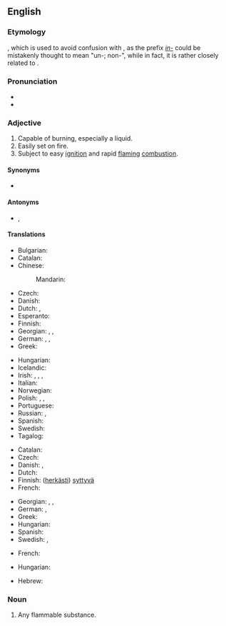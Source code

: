 ==English==

===Etymology===
{{back-form|en|inflammable}}, which is used to avoid confusion with {{m|en|non-flammable}}, as the prefix ''[[in-#Etymology 2|in-]]'' could be mistakenly thought to mean "un-; non-", while in fact, it is rather closely related to {{m|en|en-}}.

===Pronunciation===
* {{IPA|en|/ˈflæməbəl/}}
* {{audio|en|LL-Q1860 (eng)-Vealhurl-flammable.wav|Audio (RP)}}

===Adjective===
{{en-adj}}

# Capable of burning, especially a liquid.
# Easily set on fire.
# Subject to easy [[ignition]] and rapid [[flaming]] [[combustion]].

====Synonyms====
* {{l|en|inflammable}}

====Antonyms====
* {{l|en|non-flammable}}, {{l|en|nonflammable}}

====Translations====
{{trans-top-also|capable of burning|inflammable}}
* Bulgarian: {{t|bg|леснозапалим|sc=Cyrl}}
* Catalan: {{t+|ca|inflamable}}
* Chinese:
*: Mandarin: {{t+|cmn|易燃|tr=yìrán|sc=Hani}}
* Czech: {{t+|cs|hořlavý}}
* Danish: {{t|da|brændbar}}
* Dutch: {{t+|nl|ontvlambaar}}, {{t+|nl|brandbaar}}
* Esperanto: {{t|eo|brulema}}
* Finnish: {{t+|fi|palava}}
* Georgian: {{t+|ka|აალებადი}}, {{t|ka|წვადი}}, {{t|ka|ცეცხლსაშიში}}
* German: {{t+|de|brennbar}}, {{t|de|entzündbar}}, {{t|de|entflammbar}}
* Greek: {{t+|el|εύφλεκτος}}
{{trans-mid}}
* Hungarian: {{t+|hu|éghető}}
* Icelandic: {{t|is|eldfimur}}
* Irish: {{t|ga|inlasta}}, {{t|ga|so-lasta}}, {{t|ga|so-adhainte}}, {{t|ga|inadhainte}}
* Italian: {{t+|it|infiammabile}}
* Norwegian: {{t|no|brennbar}}
* Polish: {{t+|pl|łatwopalny|m}}, {{t|pl|łatwopalna|f}}, {{t|pl|łatwopalne|n}}
* Portuguese: {{t+|pt|inflamável|m|f}}
* Russian: {{t+|ru|огнеопа́сный}}, {{t+|ru|легковоспламеня́ющийся}}
* Spanish: {{t+|es|inflamable}}
* Swedish: {{t+|sv|brännbar}}
* Tagalog: {{t|tl|takaw-apoy}}
{{trans-bottom}}

{{trans-top|easily set on fire}} <!---was "volatile"...was the "subject to easy ignition" sense intended instead?--->
* Catalan: {{t+|ca|inflamable}}
* Czech: {{t+|cs|hořlavý}}
* Danish: {{t+|da|brandfarlig}}, {{t|da|letantændelig}}
* Dutch: {{t|nl|licht ontvlambaar}}
* Finnish: ([[herkkä|herkästi]]) [[syttyvä]]
* French: {{t+|fr|inflammable}}
{{trans-mid}}
* Georgian: {{t+|ka|აალებადი}}, {{t|ka|წვადი}}, {{t|ka|ცეცხლსაშიში}}
* German: {{t|de|feuergefährlich}}, {{t|de|leichtentzündlich}}
* Greek: {{t+|el|εύφλεκτος}}
* Hungarian: {{t+|hu|gyúlékony}}
* Spanish: {{t+|es|inflamable}}
* Swedish: {{t+|sv|lättantändlig}}, {{t|sv|brandfarlig}}
{{trans-bottom}}

{{trans-top|subject to easy ignition and rapid flaming combustion}}
* French: {{t+|fr|inflammable}}
{{trans-mid}}
* Hungarian: {{t+|hu|lobbanékony}}
{{trans-bottom}}

{{checktrans-top}}
* Hebrew: {{t-check|he|יכולת בעירה}}
{{trans-mid}}
{{trans-bottom}}

===Noun===
{{en-noun}}

# Any flammable substance.